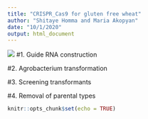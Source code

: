 ```yaml
---
title: "CRISPR_Cas9 for gluten free wheat"
author: "Shitaye Homma and Maria Akopyan"
date: "10/1/2020"
output: html_document
---
```


![](https://ep.bmj.com/content/edpract/101/4/213/F1.medium.gif)
#1. Guide RNA construction
  
#2. Agrobacterium transformation

#3. Screening transformants

#4. Removal of parental types


```r
knitr::opts_chunk$set(echo = TRUE)
```










